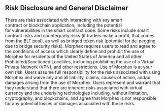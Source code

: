 ## Risk Disclosure and General Disclaimer
There are risks associated with interacting with any smart contract or blockchain application, including the potential for vulnerabilities in the smart contract code. Some risks include smart contract risks and counterparty risks (if traders make a profit, that comes from the BLT pool), as well as bridged token risk (potential for de-pegging due to bridge security risks). Morphex requires users to read and agree to the conditions of access which clearly define and prohibit the use of Morphex for residents of the United States of America and all other Prohibited/Sanctioned Localities, including prohibiting the use of a Virtual Private Network (VPN), and other restrictions. Use of Morphex is at your own risk. Users assume full responsibility for the risks associated with using Morphex and waive any and all liability, claims, causes of action, and/or damages arising from the use of Morphex. Users represent and warrant that they understand that there are inherent risks associated with virtual currency and the underlying technologies including, without limitation, cryptography, and blockchains, and agree that Morphex is not responsible for any potential losses or damages associated with these risks. 
